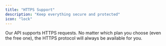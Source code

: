 ```yaml
---
title: "HTTPS Support"
description: "Keep everything secure and protected"
icon: "lock"
---
```


Our API supports HTTPS requests. No matter which plan you choose (even the free one), the HTTPS protocol will always be available for you.
